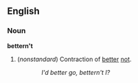 ==English==
===Noun===
'''bettern't'''
#(''nonstandard'') Contraction of [[better]] [[not]].
::''I'd better go, bettern't I?''


{{rfv}}